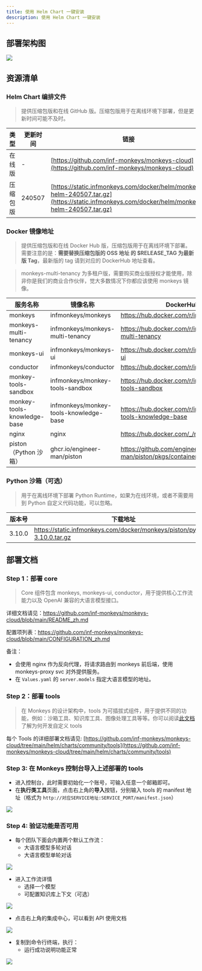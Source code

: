```yaml
---
title: 使用 Helm Chart 一键安装
description: 使用 Helm Chart 一键安装
---
```


## 部署架构图

![](~/assets/installation/helm-architecture.png)

## 资源清单

### Helm Chart 编排文件

> 提供压缩包版和在线 GitHub 版。压缩包版用于在离线环境下部署，但是更新时间可能不及时。

| 类型     | 更新时间 | 链接                                                                                                                                         |
| -------- | -------- | -------------------------------------------------------------------------------------------------------------------------------------------- |
| 在线版   | -        | [https://github.com/inf-monkeys/monkeys-cloud](https://github.com/inf-monkeys/monkeys-cloud)                                                 |
| 压缩包版 | 240507   | [https://static.infmonkeys.com/docker/helm/monkeys-helm-240507.tar.gz](https://static.infmonkeys.com/docker/helm/monkeys-helm-240507.tar.gz) |

### Docker 镜像地址

> 提供压缩包版和在线 Docker Hub 版，压缩包版用于在离线环境下部署。需要注意的是：**需要替换压缩包版的 OSS 地址 的 $RELEASE_TAG 为最新版 Tag**，最新版的 tag 请到对应的 DockerHub 地址查看。

> monkeys-multi-tenancy 为多租户版，需要购买商业版授权才能使用，除非你是我们的商业合作伙伴，觉大多数情况下你都应该使用 monkeys 镜像。

| 服务名称                    | 镜像名称                               | DockerHub 地址                                                  | OSS 下载地址                                                                                                             |
| --------------------------- | -------------------------------------- | --------------------------------------------------------------- | ------------------------------------------------------------------------------------------------------------------------ |
| monkeys                     | infmonkeys/monkeys                     | https://hub.docker.com/r/infmonkeys/monkeys                     | https://static.infmonkeys.com/docker/monkeys/monkeys/monkeys-$RELEASE_TAG.tar.gz                                         |
| monkeys-multi-tenancy       | infmonkeys/monkeys-multi-tenancy       | https://hub.docker.com/r/infmonkeys/monkeys-multi-tenancy       | https://static.infmonkeys.com/docker/monkeys/monkeys/monkeys-multi-tenancy-$RELEASE_TAG.tar.gz                           |
| monkeys-ui                  | infmonkeys/monkeys-ui                  | https://hub.docker.com/r/infmonkeys/monkeys-ui                  | https://static.infmonkeys.com/docker/monkeys/monkeys-ui/monkeys-ui-$RELEASE_TAG.tar.gz                                   |
| conductor                   | infmonkeys/conductor                   | https://hub.docker.com/r/infmonkeys/conductor                   | https://static.infmonkeys.com/docker/monkeys/conductor/conductor-1.0.0.zip                                               |
| monkey-tools-sandbox        | infmonkeys/monkey-tools-sandbox        | https://hub.docker.com/r/infmonkeys/monkey-tools-sandbox        | https://static.infmonkeys.com/docker/monkeys/monkey-tools-sandbox/monkey-tools-sandbox-$RELEASE_TAG.tar.gz               |
| monkey-tools-knowledge-base | infmonkeys/monkey-tools-knowledge-base | https://hub.docker.com/r/infmonkeys/monkey-tools-knowledge-base | https://static.infmonkeys.com/docker/monkeys/monkey-tools-knowledge-base/monkey-tools-knowledge-base-$RELEASE_TAG.tar.gz |
| nginx                       | nginx                                  | https://hub.docker.com/_/nginx                                  | https://static.infmonkeys.com/docker/opensource/nginx/nginx-latest.zip                                                   |
| piston（Python 沙箱）       | ghcr.io/engineer-man/piston            | https://github.com/engineer-man/piston/pkgs/container/piston    | https://static.infmonkeys.com/docker/opensource/piston/piston-latest.zip                                                 |

### Python 沙箱（可选）

> 用于在离线环境下部署 Python Runtime，如果为在线环境，或者不需要用到 Python 自定义代码功能，可以忽略。

| 版本号 | 下载地址                                                                 |
| ------ | ------------------------------------------------------------------------ |
| 3.10.0 | https://static.infmonkeys.com/docker/monkeys/piston/python-3.10.0.tar.gz |

## 部署文档

### Step 1：部署 core

> Core 组件包含 monkeys, monkeys-ui, conductor，用于提供核心工作流能力以及 OpenAI 兼容的大语言模型接口。

详细文档请见：https://github.com/inf-monkeys/monkeys-cloud/blob/main/README_zh.md

配置项列表：https://github.com/inf-monkeys/monkeys-cloud/blob/main/CONFIGURATION_zh.md

备注：

- 会使用 nginx 作为反向代理，将请求路由到 monkeys 前后端，使用 monkeys-proxy svc 对外提供服务。
- 在 `Values.yaml` 的 `server.models` 指定大语言模型的地址。

### Step 2：部署 tools

> 在 Monkeys 的设计架构中，tools 为可插拔式组件，用于提供不同的功能，例如：沙箱工具、知识库工具、图像处理工具等等。你可以阅读[此文档](/docs/zh-cn/tools/custom-tools)了解为何开发自定义 tools

每个 Tools 的详细部署文档请见: [https://github.com/inf-monkeys/monkeys-cloud/tree/main/helm/charts/community/tools](https://github.com/inf-monkeys/monkeys-cloud/tree/main/helm/charts/community/tools)

### Step 3: 在 Monkeys 控制台导入上述部署的 tools

- 进入控制台，此时需要初始化一个账号，可输入任意一个邮箱即可。
- 在**执行类工具**页面，点击右上角的**导入**按钮，分别输入 tools 的 manifest 地址（格式为 `http://对应SERVICE地址:SERVICE_PORT/manifest.json`）

![](~/assets/installation/import-tool.png)

### Step 4: 验证功能是否可用

- 每个团队下面会内置两个默认工作流：
  - 大语言模型多轮对话
  - 大语言模型单轮对话

![](~/assets/installation/default-workflow.png)

- 进入工作流详情
  - 选择一个模型
  - 可配置知识库上下文（可选）

![](~/assets/installation/config-model.png)

- 点击右上角的集成中心，可以看到 API 使用文档

![](~/assets/installation/api-doc.png)

- 复制到命令行终端，执行：
  - 运行成功说明功能正常

![](~/assets/installation/run-in-terminal.png)
